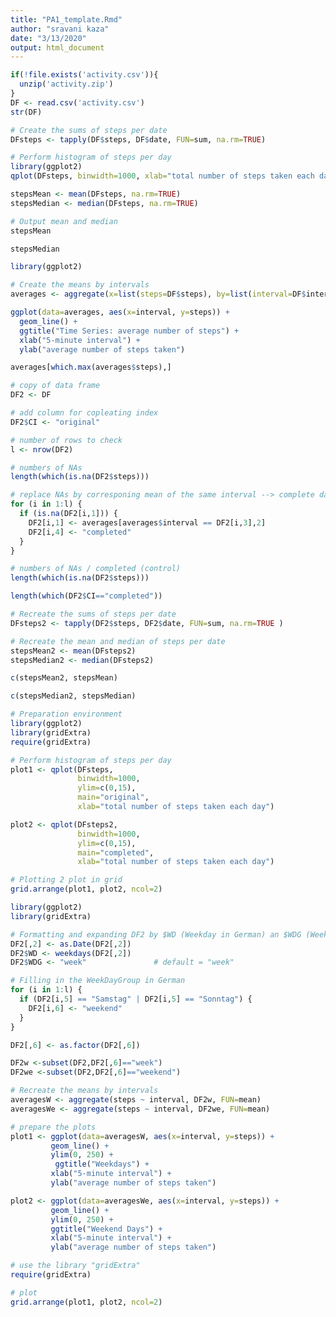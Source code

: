 ```yaml
---
title: "PA1_template.Rmd"
author: "sravani kaza"
date: "3/13/2020"
output: html_document
---
```

```r
if(!file.exists('activity.csv')){
  unzip('activity.zip')
}
DF <- read.csv('activity.csv')
str(DF)
```
```r
# Create the sums of steps per date
DFsteps <- tapply(DF$steps, DF$date, FUN=sum, na.rm=TRUE)

# Perform histogram of steps per day
library(ggplot2)
qplot(DFsteps, binwidth=1000, xlab="total number of steps taken each day")
```
```r
stepsMean <- mean(DFsteps, na.rm=TRUE)
stepsMedian <- median(DFsteps, na.rm=TRUE)

# Output mean and median
stepsMean
```
```r
stepsMedian
```

```r
library(ggplot2)

# Create the means by intervals
averages <- aggregate(x=list(steps=DF$steps), by=list(interval=DF$interval),FUN=mean, na.rm=TRUE)

ggplot(data=averages, aes(x=interval, y=steps)) +
  geom_line() +
  ggtitle("Time Series: average number of steps") +
  xlab("5-minute interval") +
  ylab("average number of steps taken")
```
```r
averages[which.max(averages$steps),]
```
```r
# copy of data frame
DF2 <- DF

# add column for copleating index
DF2$CI <- "original"

# number of rows to check
l <- nrow(DF2)

# numbers of NAs
length(which(is.na(DF2$steps)))
```
```r
# replace NAs by corresponing mean of the same interval --> complete data frame DF2
for (i in 1:l) {
  if (is.na(DF2[i,1])) {
    DF2[i,1] <- averages[averages$interval == DF2[i,3],2]
    DF2[i,4] <- "completed"
  }
}

# numbers of NAs / completed (control)
length(which(is.na(DF2$steps)))
```
```r
length(which(DF2$CI=="completed"))
```
```r
# Recreate the sums of steps per date
DFsteps2 <- tapply(DF2$steps, DF2$date, FUN=sum, na.rm=TRUE )

# Recreate the mean and median of steps per date
stepsMean2 <- mean(DFsteps2)
stepsMedian2 <- median(DFsteps2)

c(stepsMean2, stepsMean)
```
```r
c(stepsMedian2, stepsMedian)
```
```r
# Preparation environment
library(ggplot2)
library(gridExtra)
require(gridExtra)

# Perform histogram of steps per day
plot1 <- qplot(DFsteps, 
               binwidth=1000, 
               ylim=c(0,15),
               main="original", 
               xlab="total number of steps taken each day")

plot2 <- qplot(DFsteps2, 
               binwidth=1000, 
               ylim=c(0,15),
               main="completed", 
               xlab="total number of steps taken each day")

# Plotting 2 plot in grid
grid.arrange(plot1, plot2, ncol=2)
```
```r
library(ggplot2)
library(gridExtra)

# Formatting and expanding DF2 by $WD (Weekday in German) an $WDG (WeekDayGroup)
DF2[,2] <- as.Date(DF2[,2])
DF2$WD <- weekdays(DF2[,2])
DF2$WDG <- "week"               # default = "week"

# Filling in the WeekDayGroup in German
for (i in 1:l) {
  if (DF2[i,5] == "Samstag" | DF2[i,5] == "Sonntag") {
    DF2[i,6] <- "weekend"
  }
}

DF2[,6] <- as.factor(DF2[,6])

DF2w <-subset(DF2,DF2[,6]=="week")
DF2we <-subset(DF2,DF2[,6]=="weekend")

# Recreate the means by intervals
averagesW <- aggregate(steps ~ interval, DF2w, FUN=mean)
averagesWe <- aggregate(steps ~ interval, DF2we, FUN=mean)

# prepare the plots
plot1 <- ggplot(data=averagesW, aes(x=interval, y=steps)) +
         geom_line() +
         ylim(0, 250) +
          ggtitle("Weekdays") +
         xlab("5-minute interval") +
         ylab("average number of steps taken")

plot2 <- ggplot(data=averagesWe, aes(x=interval, y=steps)) +
         geom_line() +
         ylim(0, 250) +
         ggtitle("Weekend Days") +
         xlab("5-minute interval") +
         ylab("average number of steps taken")

# use the library "gridExtra"
require(gridExtra)

# plot
grid.arrange(plot1, plot2, ncol=2)
```




